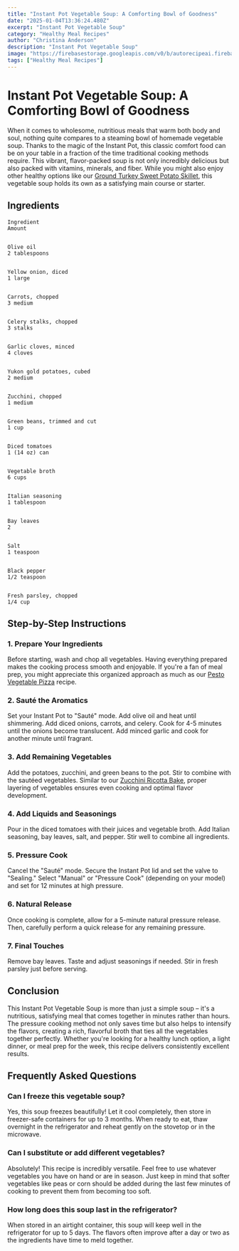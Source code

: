 ```yaml
---
title: "Instant Pot Vegetable Soup: A Comforting Bowl of Goodness"
date: "2025-01-04T13:36:24.480Z"
excerpt: "Instant Pot Vegetable Soup"
category: "Healthy Meal Recipes"
author: "Christina Anderson"
description: "Instant Pot Vegetable Soup"
image: "https://firebasestorage.googleapis.com/v0/b/autorecipeai.firebasestorage.app/o/generated-images%2F1735997782642-jwoeanl0ax.jpg?alt=media&token=f1973ded-cc8a-4244-80b8-45ae3e0532dd"
tags: ["Healthy Meal Recipes"]
---
```


# Instant Pot Vegetable Soup: A Comforting Bowl of Goodness


When it comes to wholesome, nutritious meals that warm both body and soul, nothing quite compares to a steaming bowl of homemade vegetable soup. Thanks to the magic of the Instant Pot, this classic comfort food can be on your table in a fraction of the time traditional cooking methods require. This vibrant, flavor-packed soup is not only incredibly delicious but also packed with vitamins, minerals, and fiber. While you might also enjoy other healthy options like our [Ground Turkey Sweet Potato Skillet](https://healtystack.com/one-dish-ground-turkey-sweet-potato-skillet/), this vegetable soup holds its own as a satisfying main course or starter.



## Ingredients




    Ingredient
    Amount


    Olive oil
    2 tablespoons


    Yellow onion, diced
    1 large


    Carrots, chopped
    3 medium


    Celery stalks, chopped
    3 stalks


    Garlic cloves, minced
    4 cloves


    Yukon gold potatoes, cubed
    2 medium


    Zucchini, chopped
    1 medium


    Green beans, trimmed and cut
    1 cup


    Diced tomatoes
    1 (14 oz) can


    Vegetable broth
    6 cups


    Italian seasoning
    1 tablespoon


    Bay leaves
    2


    Salt
    1 teaspoon


    Black pepper
    1/2 teaspoon


    Fresh parsley, chopped
    1/4 cup





## Step-by-Step Instructions


### 1. Prepare Your Ingredients

Before starting, wash and chop all vegetables. Having everything prepared makes the cooking process smooth and enjoyable. If you're a fan of meal prep, you might appreciate this organized approach as much as our [Pesto Vegetable Pizza](https://healtystack.com/pesto-vegetable-pizza/) recipe.



### 2. Sauté the Aromatics

Set your Instant Pot to "Sauté" mode. Add olive oil and heat until shimmering. Add diced onions, carrots, and celery. Cook for 4-5 minutes until the onions become translucent. Add minced garlic and cook for another minute until fragrant.



### 3. Add Remaining Vegetables

Add the potatoes, zucchini, and green beans to the pot. Stir to combine with the sautéed vegetables. Similar to our [Zucchini Ricotta Bake](https://healtystack.com/zucchini-ricotta-bake/), proper layering of vegetables ensures even cooking and optimal flavor development.



### 4. Add Liquids and Seasonings

Pour in the diced tomatoes with their juices and vegetable broth. Add Italian seasoning, bay leaves, salt, and pepper. Stir well to combine all ingredients.



### 5. Pressure Cook

Cancel the "Sauté" mode. Secure the Instant Pot lid and set the valve to "Sealing." Select "Manual" or "Pressure Cook" (depending on your model) and set for 12 minutes at high pressure.



### 6. Natural Release

Once cooking is complete, allow for a 5-minute natural pressure release. Then, carefully perform a quick release for any remaining pressure.



### 7. Final Touches

Remove bay leaves. Taste and adjust seasonings if needed. Stir in fresh parsley just before serving.



## Conclusion

This Instant Pot Vegetable Soup is more than just a simple soup – it's a nutritious, satisfying meal that comes together in minutes rather than hours. The pressure cooking method not only saves time but also helps to intensify the flavors, creating a rich, flavorful broth that ties all the vegetables together perfectly. Whether you're looking for a healthy lunch option, a light dinner, or meal prep for the week, this recipe delivers consistently excellent results.



## Frequently Asked Questions


### Can I freeze this vegetable soup?

Yes, this soup freezes beautifully! Let it cool completely, then store in freezer-safe containers for up to 3 months. When ready to eat, thaw overnight in the refrigerator and reheat gently on the stovetop or in the microwave.



### Can I substitute or add different vegetables?

Absolutely! This recipe is incredibly versatile. Feel free to use whatever vegetables you have on hand or are in season. Just keep in mind that softer vegetables like peas or corn should be added during the last few minutes of cooking to prevent them from becoming too soft.



### How long does this soup last in the refrigerator?

When stored in an airtight container, this soup will keep well in the refrigerator for up to 5 days. The flavors often improve after a day or two as the ingredients have time to meld together.

